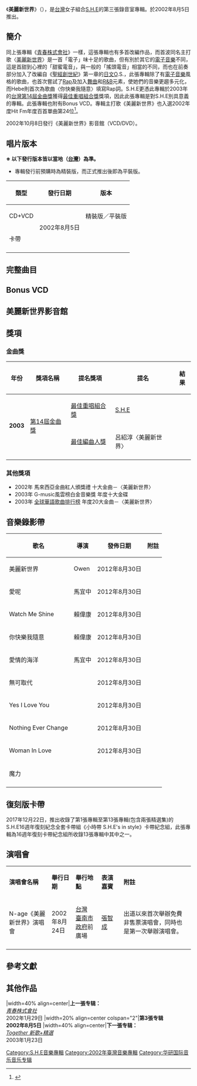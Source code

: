 {{Infobox album  <!-- See Wikipedia:WikiProject_Albums -->
| name        = 美麗新世界<br/>Genesis
| type        = [[專輯|專輯]]
| artist      = [[S.H.E|S.H.E]]
| cover       = SHE-美麗新世界.jpg
| released    = 2002年8月5日
| format      = [[CD|CD]]+[[VCD|VCD]]
| recorded    = 2002年
<!-- 未知參數 | awards      = [[台灣|台灣]][[第14屆金曲獎|第14屆金曲獎]][[最佳演唱組合獎_(金曲獎)|最佳重唱組合獎]] -->
| genre       = [[國語流行音樂|國語流行音樂]]
| length      = 41' 58"<ref>[http://isrc.ncl.edu.tw/music_view.aspx?item=3471 國際標準錄音錄影資料代碼查詢系統- 美麗新世界]</ref>
| label       = [[華研國際音樂|華研國際音樂]]
| director    = Owen〈美麗新世界〉<br/>馬宜中〈愛呢〉<br/>賴偉康〈Watch Me Shine〉
| producer    = 郭文宗、[[左安安|左安安]]、黃怡
| reviews     = *榮獲[[台灣|台灣]][[第14屆金曲獎|第14屆金曲獎]][[最佳演唱組合獎_(金曲獎)|最佳重唱組合獎]]
*入圍[[台灣|台灣]][[第14屆金曲獎|第14屆金曲獎]][[最佳編曲人獎_(金曲獎)|最佳編曲人獎]] - 〈[[美麗新世界_(歌曲)|美麗新世界]]〉 ／呂紹淳
*2003年 G-music風雲榜白金音樂獎 年度十大金碟
| prev_title  = [[青春株式會社|青春株式會社]]
| prev_year   = 2002
| next_title  = [[Together_(S.H.E專輯)|Together 新歌+精選]]
| next_year   = 2003
| misc        = {{Extra chronology
  | artist     = [[S.H.E|S.H.E]]錄音室專輯
  | type       = studio
  | prev_title = [[青春株式會社|青春株式會社]]
  | prev_year  = 2002
  | title      = 美麗新世界
  | year       = 2002
  | next_title = [[Super_Star_(專輯)|Super Star]]
  | next_year  = 2003
}}{{單曲
  | name        = 美麗新世界
  | type        = 錄音室專輯
  | single1     = 《美麗新世界》（首波主打歌）
  | single1date = 
  | single2     = 《愛呢》（第二波主打）
  | single2date = 
  | single3     = 《Watch Me Shine》（第三波主打）
  | single3date = 
  }}
}}
《'''美麗新世界'''》（{{lang-en|''Genesis''}}），是[[台灣|台灣]]女子組合[[S.H.E|S.H.E]]的第三張錄音室專輯。於2002年8月5日推出。

==簡介==
同上張專輯《[[青春株式會社|青春株式會社]]》一樣，這張專輯也有多首改編作品，而首波同名主打歌〈[[美麗新世界_(歌曲)|美麗新世界]]〉是一首「電子」味十足的歌曲，但有別於其它的[[電子音樂|電子音樂]]不同，這是首甜到心裡的「甜蜜電音」，與一般的「搖頭電音」相當的不同，而也在前奏部分加入了改編自《[[聖經|聖經]][[創世紀|創世紀]]》第一章的[[日文|日文]]O.S.，此張專輯除了有[[電子音樂|電子音樂]]風格的歌曲，也首次嘗試了[[Rap|Rap]]及加入[[舞曲|舞曲]]和[[R&B|R&B]]元素，使她們的音樂更趨多元化，而Hebe則首次為歌曲〈你快樂我隨意〉填寫Rap詞。S.H.E更憑此專輯於2003年的[[台灣|台灣]][[第14屆金曲獎|第14屆金曲獎]]獲得[[最佳演唱組合獎_(金曲獎)|最佳重唱組合獎]]獎項，因此此張專輯是對S.H.E別具意義的專輯。此張專輯也附有Bonus VCD。專輯主打歌《美麗新世界》也入選2002年度Hit Fm年度百首單曲第24位<ref>{{Cite web |url=http://www.hitoradio.com/newweb/chart_2.php?ch_year=2002&pageNum_rsList=0 |title=Hit Fm 2002年度百首單曲 |accessdate=2018-11-22 |archive-date=2018-11-23 |archive-url=https://web.archive.org/web/20181123022520/http://www.hitoradio.com/newweb/chart_2.php?ch_year=2002&pageNum_rsList=0 |dead-url=no }}</ref>。

2002年10月8日發行《美麗新世界》影音館（VCD/DVD）。

== 唱片版本 ==
'''※ 以下發行版本皆以當地（[[台灣|台灣]]）為準。'''

*專輯發行前預購時為精裝版，而正式推出後即為平裝版。

{| class="wikitable"
!類型!!發行日期!!版本
|-
| CD+VCD
| rowspan="2"| 2002年8月5日
| 精裝版／平裝版
|-
| 卡帶
| {{N/A}}
|-
|}

== 完整曲目 ==
{{Tracklist
| collapsed        = 
| total_length     = 41:58

| title1           = [[美麗新世界_(歌曲)|美麗新世界]]<br><small>（''Genesis''）</small>
| note1            = 
| longnote1        = '''首波主打歌'''<br>於前奏加入[[日文|日文]]O.S.，此O.S.改編自《[[聖經|聖經]][[創世紀|創世紀]]》第一章<br>N-age廣告曲
| music1           = [[李天龍|李天龍]]
| lyrics1          = [[李天龍|李天龍]]/[[顏璽軒|顏璽軒]]
| arranger1        = [[呂紹淳|呂紹淳]]
| extra1           = 
| length1          = 4:25

| title2           = 愛呢<br><small>（''Where's Love''）</small>
| note2            = 
| longnote2        = '''第二波主打'''<br>改編自[[Sweetbox|Sweet box]]的「That Night」
| music2           = Roberto Rosan/Heiko Schmidt
| lyrics2          = [[施人誠|施人誠]]
| arranger2        = [[鍾興民|鍾興民]]
| extra2           = 
| length2          = 3:34

| title3           = Watch Me Shine
| note3            = 
| longnote3        = '''第三波主打'''<br>改編自{{link-en|Joanna Pacitti|Joanna Pacitti}}的「Watch Me Shine」<br>N-age廣告曲<br>[[八大電視台|八大]]韓劇《[[開朗少女成功記|開朗少女成功記]]》片頭曲
| music3           = Dino Esposito
| lyrics3          = [[徐世珍|徐世珍]]
| arranger3        = Kenn.C
| extra3           = 
| length3          = 3:17

| title4           = 你快樂我隨意<br><small>（''If You Are Happy, Then I'll Be Pleased''）</small>
| note4            = 
| longnote4        = '''第四波主打'''<br>Rap詞：[[田馥甄|Hebe]]
| music4           = J. Wu
| lyrics4          = 易家揚
| arranger4        = J. Wu
| extra4           = 
| length4          = 3:42

| title5           = 愛情的海洋<br><small>（''Ocean of Love''）</small>
| note5            = 
| longnote5        = '''第五波主打'''<br>改編自Sweet box的「Every Time」
| music5           = Heiko Schmidt/Roberto Rosan/{{link-en|Jade Villalon|Jade Villalon}}
| lyrics5          = 施人誠
| arranger5        = 吳慶隆
| extra5           = 
| length5          = 3:51

| title6           = 無可取代<br><small>（''Irreplaceable''）</small>
| note6            = 
| longnote6        = '''第七波主打'''
| music6           = 潘協慶
| lyrics6          = 潘協慶/易家揚
| arranger6        = -{涂}-惠元
| extra6           = 
| length6          = 4:49

| title7           = Yes I Love You
| note7            = 
| longnote7        = '''第八波主打'''<br>改編自[[尹未來|尹未來]]/{{link-ko|文明真|문명진}}的「一天又一天」
| music7           = {{link-ko|Jung Yeon Jun|정연준}}
| lyrics7          = 施人誠
| arranger7        = -{涂}-惠元
| extra7           = 
| length7          = 4:49

| title8           = Nothing Ever Changes
| note8            = 
| longnote8        = '''第六波主打'''<br>改編自Maria Palm的「Nothing Ever Changes」
| music8           = Mejvang Jesper
| lyrics8          = 施人誠
| arranger8        = [[洪敬堯|洪敬堯]]
| extra8           = 
| length8          = 4:24

| title9           = Woman In Love
| note9            = 
| longnote9        = '''第九波主打'''<br>翻唱自{{link-en|Rebekah Ryan|Rebekah Ryan}}/[[芭芭拉·史翠珊|芭芭拉·史翠珊]]的「{{link-en|Woman In Love|Woman in Love}}」
| music9           = [[羅賓·吉布|R.Gibb]]/[[巴里·吉布|B.A.Gibb]]
| lyrics9          = [[羅賓·吉布|R.Gibb]]/[[巴里·吉布|B.A.Gibb]]
| arranger9        = 林於賢
| extra9           = 
| length9          = 4:26

| title10          = 魔力<br><small>（''Magic''）</small>
| note10           = 
| longnote10       = '''第十波主打'''<br>描述S.H.E和歌迷之間感情的歌曲
| music10          = 莊立帆
| lyrics10         = [[姚若龍|姚若龍]]
| arranger10       = -{涂}-惠元
| extra10          = 
| length10         = 4:41
}}

== Bonus VCD ==
{{Tracklist
| collapsed        = yes
| headline         = Bonus VCD
| title1           = 幕後工作花絮
| title2           = 海外星光全紀錄
| title3           = 統一多果汁廣告
}}

== 美麗新世界影音館 ==
{{hidden
| headercss = background: #ccccff; font-size: 100%; width: 70%;
| contentcss = text-align: left; font-size: 100%; width: 70%;
| header = 曲目
| content =
VCD/DVD：
# 美麗新世界
# 愛呢
# Watch Me Shine
# 你快樂我隨意
# 愛情的海洋
# 無可取代
# Yes I Love You
# Nothing Ever Changes
# Woman In Love
# 魔力

* VCD Bonus：
#S.H.E 星光傳奇第三部

* DVD Bonus：
#S.H.E 星光傳奇第三部
#日本紀行
}}

== 獎項 ==

=== 金曲獎 ===
{| class="wikitable"
!年份
!獎項名稱
!提名獎項
!提名
!結果
|-
| rowspan="2" |'''2003'''
| rowspan="2" |[[第14屆金曲獎|第14屆金曲獎]]
| [[最佳演唱組合獎_(金曲獎)|最佳重唱組合獎]]
| [[S.H.E|S.H.E]]
| {{won}}
|-
| [[最佳編曲人獎_(金曲獎)|最佳編曲人獎]]
| 呂紹淳〈美麗新世界〉
| {{nom}}
|-
|}

=== 其他獎項 ===
*2002年 馬來西亞金曲紅人頒獎禮 十大金曲－〈美麗新世界〉
*2003年 G-music風雲榜白金音樂獎 年度十大金碟
*2003年 [[全球華語歌曲排行榜|全球華語歌曲排行榜]] 年度20大金曲－〈美麗新世界〉

== 音樂錄影帶 ==
{|class="wikitable"
!歌名!!導演!!發佈日期!!附註
|-
|美麗新世界 || Owen || 2012年8月30日 || 
|-
|愛呢 || 馬宜中 || 2012年8月30日 || 
|-
|Watch Me Shine || 賴偉康 || 2012年8月30日 || 
|-
|你快樂我隨意 || 賴偉康 || 2012年8月30日 || 
|-
|愛情的海洋 || 馬宜中 || 2012年8月30日 ||
|-
|無可取代 ||  || 2012年8月30日 || 
|-
|Yes I Love You ||  || 2012年8月30日 || 
|-
|Nothing Ever Change ||  || 2012年8月30日 || 
|-
|Woman In Love ||  || 2012年8月30日 || 
|-
|魔力 ||  ||  || 
|-
|}

== 復刻版卡帶 ==
2017年12月22日，推出收錄了第1張專輯至第13張專輯(包含兩張精選集)的S.H.E16週年復刻紀念全套卡帶組《小時帶 S.H.E's in style》卡帶紀念組，此張專輯為16週年復刻卡帶紀念組所收錄13張專輯中其中之一。

== 演唱會 ==
{| class="wikitable" width=100% style="font-size:90%"
|style="width:23%"|'''演唱會名稱'''||style="width:13%"|'''舉行日期'''||style="width:14%"|'''舉行地點'''||style="width:12%"|'''表演嘉賓'''||style="width:38%"|'''附註'''
|-
|N-age《美麗新世界》演唱會 || 2002年8月24日 || {{flagicon|TWN}} [[台灣|台灣]]<br>[[臺南市政府|臺南市政府]]前廣場 || [[張智成|張智成]] || 出道以來首次舉辦免費非售票演唱會，同時也是第一次舉辦演唱會。
{{hidden|演唱曲目|
#Beauty Up My Life
#給我多一點
#Remember
#Belief
#愛我的資格
#熱帶雨林
#It's My Life / Ella獨唱（原唱：[[Bon_Jovi|Bon Jovi]]）
#Dreams / Hebe獨唱（原唱：[[王菲|王菲]]）
#Di Da Di / Selina獨唱（原唱：[[李玟|李玟]]）
#完美 / [[張智成|張智成]]
#沒有你 / 張智成
#May I Love You / 張智成
#Yes I Love You / feat.張智成
#無可取代
#你快樂我隨意
#Watch Me Shine
#愛情的海洋
#愛呢
#美麗新世界
;Encore：
#戀人未滿
#魔力
}}
|-
|}

== 參考文獻 ==
{{reflist}}

== 其他作品 ==

{{start box}}
|width=40% align=center|'''上一張专辑：'''<br>''[[青春株式會社|青春株式會社]]''<br>2002年1月29日
|width=20% align=center colspan="2"|'''第3張专辑'''<br>'''2002年8月5日'''
|width=40% align=center|'''下一張专辑：'''<br>''[[Together_(S.H.E專輯)|Together 新歌+精選]]''<br>2003年1月23日
{{end box}}

{{S.H.E}}

[[Category:S.H.E音樂專輯|Category:S.H.E音樂專輯]]
[[Category:2002年臺灣音樂專輯|Category:2002年臺灣音樂專輯]]
[[Category:华研国际音乐音乐专辑|Category:华研国际音乐音乐专辑]]